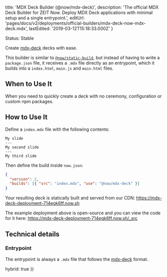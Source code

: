 
  title: 'MDX Deck Builder (@now/mdx-deck)',
  description:
    'The official MDX Deck Builder for ZEIT Now. Deploy MDX Deck applications with minimal setup and a single entrypoint.',
  editUrl:
    'pages/docs/v2/deployments/official-builders/mdx-deck-now-mdx-deck.mdx',
  lastEdited: '2019-03-12T15:18:33.000Z'
}

<Tag>Status: Stable</Tag>

Create [mdx-deck](https://github.com/jxnblk/mdx-deck) decks with ease.

This builder is similar to [`@now/static-build`](/docs/v2/deployments/official-builders/static-build-now-static-build), but instead of having to write a `package.json` file, it receives a `.mdx` file directly as an entrypoint, which it builds into a `index.html`, `main.js` and `main.html` files.

## When to Use It

When you need to quickly create a deck with no ceremony, configuration or custom npm packages.

## How to Use It

Define a `index.mdx` file with the following contents:

```
My slide
---
My second slide
---
My third slide
```

Then define the build inside `now.json`:

```json
{
  "version": 2,
  "builds": [{ "src": "index.mdx", "use": "@now/mdx-deck" }]
}
```

Your resulting deck is statically built and served from our CDN: <https://mdx-deck-deployment-714egk6ff.now.sh>

The example deployment above is open-source and you can view the code for it here: <https://mdx-deck-deployment-714egk6ff.now.sh/_src>

## Technical details

### Entrypoint

The entrypoint is always a `.mdx` file that follows the [mdx-deck](https://github.com/jxnblk/mdx-deck) format.

  hybrid: true
})
